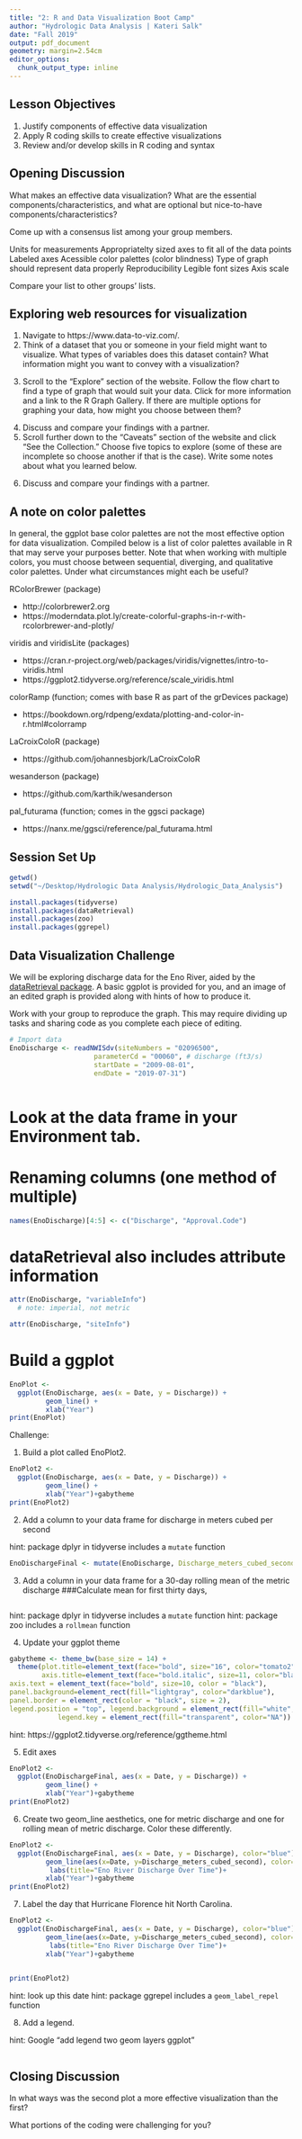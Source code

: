 ```yaml
---
title: "2: R and Data Visualization Boot Camp"
author: "Hydrologic Data Analysis | Kateri Salk"
date: "Fall 2019"
output: pdf_document
geometry: margin=2.54cm
editor_options: 
  chunk_output_type: inline
---
```


## Lesson Objectives
1. Justify components of effective data visualization
2. Apply R coding skills to create effective visualizations
3. Review and/or develop skills in R coding and syntax

## Opening Discussion
What makes an effective data visualization? What are the essential components/characteristics, and what are optional but nice-to-have components/characteristics? 

Come up with a consensus list among your group members. 

Units for measurements
Appropriatelty sized axes to fit all of the data points
Labeled axes
Acessible color palettes (color blindness)
Type of graph should represent data properly
Reproducibility
Legible font sizes
Axis scale


Compare your list to other groups' lists. 

## Exploring web resources for visualization

1. Navigate to https://www.data-to-viz.com/.
2. Think of a dataset that you or someone in your field might want to visualize. What types of variables does this dataset contain? What information might you want to convey with a visualization?

<putting text in between carets will not show up in your final knitted document>

3. Scroll to the "Explore" section of the website. Follow the flow chart to find a type of graph that would suit your data. Click for more information and a link to the R Graph Gallery. If there are multiple options for graphing your data, how might you choose between them?

<add notes here> 

4. Discuss and compare your findings with a partner.
5. Scroll further down to the "Caveats" section of the website and click "See the Collection." Choose five topics to explore (some of these are incomplete so choose another if that is the case). Write some notes about what you learned below. 

<add notes here>

6. Discuss and compare your findings with a partner.

## A note on color palettes

In general, the ggplot base color palettes are not the most effective option for data visualization. Compiled below is a list of color palettes available in R that may serve your purposes better. Note that when working with multiple colors, you must choose between sequential, diverging, and qualitative color palettes. Under what circumstances might each be useful?

<add notes here>

RColorBrewer (package)

* http://colorbrewer2.org
* https://moderndata.plot.ly/create-colorful-graphs-in-r-with-rcolorbrewer-and-plotly/

viridis and viridisLite (packages)

* https://cran.r-project.org/web/packages/viridis/vignettes/intro-to-viridis.html
* https://ggplot2.tidyverse.org/reference/scale_viridis.html

colorRamp (function; comes with base R as part of the grDevices package)

* https://bookdown.org/rdpeng/exdata/plotting-and-color-in-r.html#colorramp

LaCroixColoR (package)

* https://github.com/johannesbjork/LaCroixColoR

wesanderson (package)

* https://github.com/karthik/wesanderson

pal_futurama (function; comes in the ggsci package)

* https://nanx.me/ggsci/reference/pal_futurama.html

## Session Set Up

```r
getwd()
setwd("~/Desktop/Hydrologic Data Analysis/Hydrologic_Data_Analysis")

```

```r
install.packages(tidyverse)
install.packages(dataRetrieval)
install.packages(zoo)
install.packages(ggrepel)

```


## Data Visualization Challenge

We will be exploring discharge data for the Eno River, aided by the [dataRetrieval package](https://cran.r-project.org/web/packages/dataRetrieval/vignettes/dataRetrieval.html). A basic ggplot is provided for you, and an image of an edited graph is provided along with hints of how to produce it. 

Work with your group to reproduce the graph. This may require dividing up tasks and sharing code as you complete each piece of editing.

```r
# Import data
EnoDischarge <- readNWISdv(siteNumbers = "02096500",
                     parameterCd = "00060", # discharge (ft3/s)
                     startDate = "2009-08-01",
                     endDate = "2019-07-31")



```
# Look at the data frame in your Environment tab.

# Renaming columns (one method of multiple)
```r
names(EnoDischarge)[4:5] <- c("Discharge", "Approval.Code")
```



# dataRetrieval also includes attribute information
```r
attr(EnoDischarge, "variableInfo")
  # note: imperial, not metric
```


```r
attr(EnoDischarge, "siteInfo")
```




  
# Build a ggplot
```r
EnoPlot <- 
  ggplot(EnoDischarge, aes(x = Date, y = Discharge)) +
         geom_line() +
         xlab("Year")
print(EnoPlot)

```



Challenge: 

1. Build a plot called EnoPlot2.
```r
EnoPlot2 <- 
  ggplot(EnoDischarge, aes(x = Date, y = Discharge)) +
         geom_line() +
         xlab("Year")+gabytheme
print(EnoPlot2)
```


2. Add a column to your data frame for discharge in meters cubed per second

hint: package dplyr in tidyverse includes a `mutate` function


```r
EnoDischargeFinal <- mutate(EnoDischarge, Discharge_meters_cubed_second = Discharge/35.31)
```

3. Add a column in your data frame for a 30-day rolling mean of the metric discharge
###Calculate mean for first thirty days, 
```r

```

hint: package dplyr in tidyverse includes a `mutate` function
hint: package zoo includes a `rollmean` function

4. Update your ggplot theme
```r
gabytheme <- theme_bw(base_size = 14) + 
  theme(plot.title=element_text(face="bold", size="16", color="tomato2", hjust=0.5),
        axis.title=element_text(face="bold.italic", size=11, color="black"),
axis.text = element_text(face="bold", size=10, color = "black"), 
panel.background=element_rect(fill="lightgray", color="darkblue"), 
panel.border = element_rect(color = "black", size = 2),
legend.position = "top", legend.background = element_rect(fill="white", color="black"),
            legend.key = element_rect(fill="transparent", color="NA"))
```

hint: https://ggplot2.tidyverse.org/reference/ggtheme.html

5. Edit axes
```r
EnoPlot2 <- 
  ggplot(EnoDischargeFinal, aes(x = Date, y = Discharge)) +
         geom_line() +
         xlab("Year")+gabytheme
print(EnoPlot2)

```

6. Create two geom_line aesthetics, one for metric discharge and one for rolling mean of metric discharge. Color these differently.
```r
EnoPlot2 <- 
  ggplot(EnoDischargeFinal, aes(x = Date, y = Discharge), color="blue") +
         geom_line(aes(x=Date, y=Discharge_meters_cubed_second), color="pink") +
          labs(title="Eno River Discharge Over Time")+
         xlab("Year")+gabytheme
print(EnoPlot2)
```

7. Label the day that Hurricane Florence hit North Carolina. 
```r
EnoPlot2 <- 
  ggplot(EnoDischargeFinal, aes(x = Date, y = Discharge), color="blue") +
         geom_line(aes(x=Date, y=Discharge_meters_cubed_second), color="pink") +
          labs(title="Eno River Discharge Over Time")+
         xlab("Year")+gabytheme
  

print(EnoPlot2)


```

hint: look up this date
hint: package ggrepel includes a `geom_label_repel` function

8. Add a legend. 

hint: Google "add legend two geom layers ggplot"

```r


```

## Closing Discussion
In what ways was the second plot a more effective visualization than the first? 

What portions of the coding were challenging for you?
